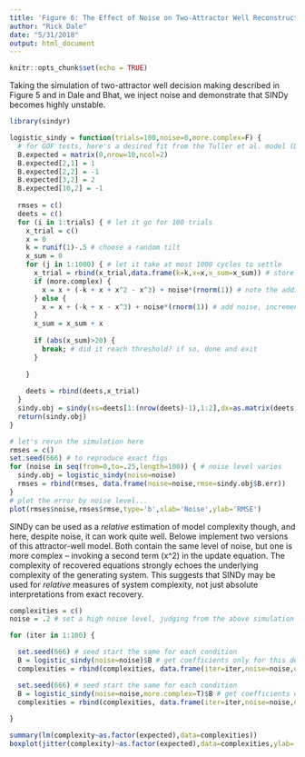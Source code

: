 ```yaml
---
title: 'Figure 6: The Effect of Noise on Two-Attractor Well Reconstruction'
author: "Rick Dale"
date: "5/31/2018"
output: html_document
---
```


```r
knitr::opts_chunk$set(echo = TRUE)
```

Taking the simulation of two-attractor well decision making described in Figure 5 and in Dale and Bhat, we inject noise and demonstrate that SINDy becomes highly unstable. 

```r

library(sindyr)

logistic_sindy = function(trials=100,noise=0,more.complex=F) {
  # for GOF tests, here's a desired fit from the Tuller et al. model (Duran & Dale)
  B.expected = matrix(0,nrow=10,ncol=2)
  B.expected[2,1] = 1
  B.expected[2,2] = -1
  B.expected[3,2] = 2
  B.expected[10,2] = -1
  
  rmses = c()
  deets = c()
  for (i in 1:trials) { # let it go for 100 trials
    x_trial = c()
    x = 0
    k = runif(1)-.5 # choose a random tilt
    x_sum = 0
    for (j in 1:1000) { # let it take at most 1000 cycles to settle
      x_trial = rbind(x_trial,data.frame(k=k,x=x,x_sum=x_sum)) # store this trial
      if (more.complex) {
        x = x + (-k + x + x^2 - x^3) + noise*(rnorm(1)) # note the additional term x^2
      } else {
        x = x + (-k + x - x^3) + noise*(rnorm(1)) # add noise, increment by model
      }
      x_sum = x_sum + x
      
      if (abs(x_sum)>20) { 
        break; # did it reach threshold? if so, done and exit
      }
      
    }
    
    deets = rbind(deets,x_trial)
  }
  sindy.obj = sindy(xs=deets[1:(nrow(deets)-1),1:2],dx=as.matrix(deets[2:nrow(deets),1:2]),lambda=.6,B.expected=B.expected)
  return(sindy.obj)
}

# let's rerun the simulation here
rmses = c()
set.seed(666) # to reproduce exact figs
for (noise in seq(from=0,to=.25,length=100)) { # noise level varies
  sindy.obj = logistic_sindy(noise=noise)
  rmses = rbind(rmses, data.frame(noise=noise,rmse=sindy.obj$B.err))
}
# plot the error by noise level... 
plot(rmses$noise,rmses$rmse,type='b',xlab='Noise',ylab='RMSE')

```

SINDy can be used as a *relative* estimation of model complexity though, and here, despite noise, it can work quite well. Belowe implement two versions of this attractor-well model. Both contain the same level of noise, but one is more complex -- invoking a second term (x^2) in the update equation. The complexity of recovered equations strongly echoes the underlying complexity of the generating system. This suggests that SINDy may be used for *relative* measures of system complexity, not just absolute interpretations from exact recovery.

```r

complexities = c()
noise = .2 # set a high noise level, judging from the above simulation

for (iter in 1:100) {

  set.seed(666) # seed start the same for each condition
  B = logistic_sindy(noise=noise)$B # get coefficients only for this demo
  complexities = rbind(complexities, data.frame(iter=iter,noise=noise,expected=4,complexity=sum(B!=0))) # store data for this run

  set.seed(666) # seed start the same for each condition
  B = logistic_sindy(noise=noise,more.complex=T)$B # get coefficients only for this demo  
  complexities = rbind(complexities, data.frame(iter=iter,noise=noise,expected=5,complexity=sum(B!=0))) # store data for this more complex run
  
}

summary(lm(complexity~as.factor(expected),data=complexities))
boxplot(jitter(complexity)~as.factor(expected),data=complexities,ylab='Coefficients (with jitter)',xlab='Expected coefficients')

```






